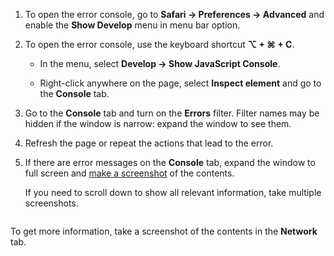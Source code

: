 1. To open the error console, go to **Safari → Preferences → Advanced** and enable the **Show Develop** menu in menu bar option.

1. To open the error console, use the keyboard shortcut **⌥ + ⌘ + C**.

    <Cut title="Other methods">

    - In the menu, select **Develop → Show JavaScript Console**.

    - Right-click anywhere on the page, select **Inspect element** and go to the **Console** tab.

    </Cut>

1. Go to the **Console** tab and turn on the **Errors** filter. Filter names may be hidden if the window is narrow: expand the window to see them.

1. Refresh the page or repeat the actions that lead to the error.

1. If there are error messages on the **Console** tab, expand the window to full screen and [make a screenshot](/docs/guide/troubleshooting/screenshot/) of the contents.

    If you need to scroll down to show all relevant information, take multiple screenshots.

    <Image width="700px" withBackground imageId="1680790094836" alt="" />

To get more information, take a screenshot of the contents in the **Network** tab.
